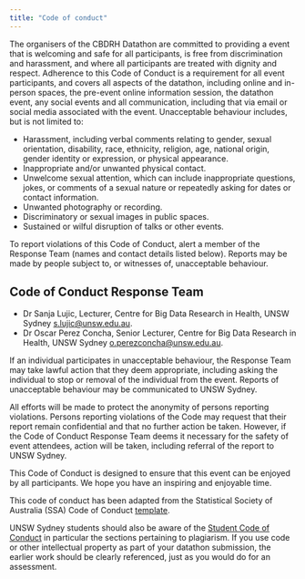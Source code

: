 ```yaml
---
title: "Code of conduct"
---
```


The organisers of the CBDRH Datathon are committed to providing a event that is welcoming and safe for all participants, is free from discrimination and harassment, and where all participants are treated with dignity and respect. Adherence to this Code of Conduct is a requirement for all event participants, and covers all aspects of the datathon, including online and in-person spaces, the pre-event online information session, the datathon event, any social events and all communication, including that via email or social media associated with the event. Unacceptable behaviour includes, but is not limited to:

* Harassment, including verbal comments relating to gender, sexual orientation, disability, race, ethnicity, religion, age, national origin, gender identity or expression, or physical appearance.
* Inappropriate and/or unwanted physical contact.
* Unwelcome sexual attention, which can include inappropriate questions, jokes, or comments of a sexual nature or repeatedly asking for dates or contact information.
* Unwanted photography or recording.
* Discriminatory or sexual images in public spaces.
* Sustained or wilful disruption of talks or other events.

To report violations of this Code of Conduct, alert a member of the Response Team (names and contact details listed below). Reports may be made by people subject to, or witnesses of, unacceptable behaviour.

::: {.callout-note}
## Code of Conduct Response Team

* Dr Sanja Lujic, Lecturer, Centre for Big Data Research in Health, UNSW Sydney <a href="mailto:s.lujic@unsw.edu.au">s.lujic@unsw.edu.au</a>.
* Dr Oscar Perez Concha, Senior Lecturer, Centre for Big Data Research in Health, UNSW Sydney <a href="mailto:o.perezconcha@unsw.edu.au">o.perezconcha@unsw.edu.au</a>.

:::

If an individual participates in unacceptable behaviour, the Response Team may take lawful action that they deem appropriate, including asking the individual to stop or removal of the individual from the event. Reports of unacceptable behaviour may be communicated to UNSW Sydney.

All efforts will be made to protect the anonymity of persons reporting violations. Persons reporting violations of the Code may request that their report remain confidential and that no further action be taken. However, if the Code of Conduct Response Team deems it necessary for the safety of event attendees, action will be taken, including referral of the report to UNSW Sydney.

This Code of Conduct is designed to ensure that this event can be enjoyed by all participants. We hope you have an inspiring and enjoyable time.

::: {.callout-note}

This code of conduct has been adapted from the Statistical Society of Australia (SSA) Code of Conduct [template](https://www.statsoc.org.au/CodeOfConductTemplate/). 

UNSW Sydney students should also be aware of the [Student Code of Conduct](https://www.unsw.edu.au/planning-assurance/conduct-integrity/conduct-unsw/student-conduct-integrity/student-code-conduct) in particular the sections pertaining to plagiarism. If you use code or other intellectual property as part of your datathon submission, the earlier work should be clearly referenced, just as you would do for an assessment.

:::

